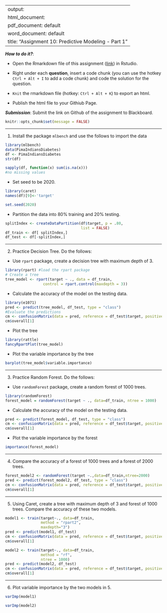 
---
output: 
  html_document:
  pdf_document: default
  word_document: default
title: "Assignment 10: Predictive Modeling - Part 1"
---

***How to do it?***: 

- Open the Rmarkdown file of this assignment ([link](fa2020_assignment10.Rmd)) in Rstudio. 

- Right under each **question**, insert  a code chunk (you can use the hotkey `Ctrl + Alt + I` to add a code chunk) and code the solution for the question. 

- `Knit` the rmarkdown file (hotkey: `Ctrl + Alt + K`) to export an html.  

-  Publish the html file to your Githiub Page. 

***Submission***: Submit the link on Github of the assignment to Blackboard.

```r
knitr::opts_chunk$set(message = FALSE)
```


-------

1. Install the package `mlbench` and use the follows to import the data

```r
library(mlbench)
data(PimaIndiansDiabetes)
df <- PimaIndiansDiabetes
str(df)
```
```r
sapply(df, function(x) sum(is.na(x)))
#no missing values
```

- Set seed to be 2020. 
```r
library(caret)
names(df)[9]<-'target'

set.seed(2020)
```

- Partition the data into 80% training and 20% testing.  
```r
splitIndex <- createDataPartition(df$target, p = .80, 
                                  list = FALSE)
df_train <- df[ splitIndex,]
df_test <- df[-splitIndex,]
```

-------

2. Practice Decision Tree.  Do the follows:

  - Use `rpart` package, create a decision tree with maximum depth of 3. 
```r
library(rpart) #load the rpart package
# Create a tree
tree_model <- rpart(target ~ ., data = df_train,
                 control = rpart.control(maxdepth = 3))
```
  
  
  - Calculate the accuracy of the model on the testing data. 
```r
library(e1071)
pred <- predict(tree_model, df_test, type = "class")
#Evaluate the predictions
cm <- confusionMatrix(data = pred, reference = df_test$target, positive = "pos")
cm$overall[1]
```
  
  
  - Plot the tree
```r
library(rattle)
fancyRpartPlot(tree_model)
```
  
  
  - Plot the variable importance by the tree
```r
barplot(tree_model$variable.importance)
```

-------

3. Practice Random Forest.  Do the follows: 

  - Use `randomForest` package, create a random forest of 1000 trees. 
```r
library(randomForest)
forest_model = randomForest(target ~ ., data=df_train, ntree = 1000)

```

  
  
  - Calculate the accuracy of the model on the testing data. 
```r
pred <- predict(forest_model, df_test, type = "class")
cm <- confusionMatrix(data = pred, reference = df_test$target, positive = "pos")
cm$overall[1]
```
  
  - Plot the variable importance by the forest
```r
importance(forest_model)
```
  

-------

4. Compare the accuracy of a forest of 1000 trees and a forest of 2000 trees. 
```r
forest_model2 <- randomForest(target ~.,data=df_train,ntree=2000)
pred <- predict(forest_model2, df_test, type = "class")
cm <- confusionMatrix(data = pred, reference = df_test$target, positive = "pos")
cm$overall[1]
```

-------

5. Using Caret, create a tree with maximum depth of 3 and forest of 1000 trees. Compare the accuracy of these two models.

```r
model1 <- train(target~., data=df_train, 
                method = "rpart2",
                maxdepth="3") 
pred <- predict(model1, df_test)
cm <- confusionMatrix(data = pred, reference = df_test$target, positive = "pos")
cm$overall[1]
```
```r
model2 <- train(target~., data=df_train, 
                method = "rf",
                ntree = 1000) 
pred <- predict(model2, df_test)
cm <- confusionMatrix(data = pred, reference = df_test$target, positive = "pos")
cm$overall[1]
```


-------

6. Plot variable importance by the two models in 5. 
```r
varImp(model1)
```
```r
varImp(model2)
```

